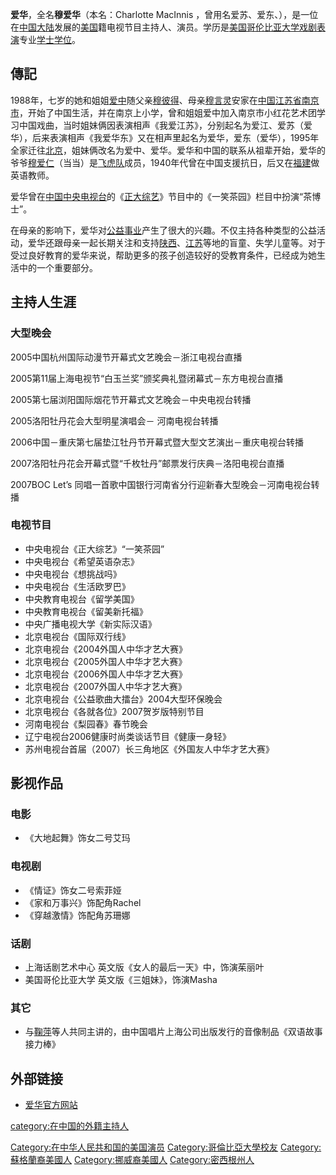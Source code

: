 {{BLP unsourced|time=2020-04-09T23:40:05+00:00}}
{{藝人|
姓名=穆爱华|
類型=主持人|
圖片=|
圖像說明=|
英文名=Charlotte MacInnis|
出生日期={{birth date and age|1981|2|21}}|
出生地=[[美国|美国]][[密歇根州|密歇根州]]|
居住地=[[中国|中国]][[北京|北京]]
語言=[[英語|英語]]、[[普通话|普通话]]|
國籍={{USA}}|
職業=[[演员|演员]]、[[主持人|主持人]]|}}
'''爱华'''，全名'''穆爱华'''（本名：Charlotte MacInnis ，曾用名爱苏、爱东、{{bd|1981年|2月21日|catIdx=M}}），是一位在[[中国大陆|中国大陆]]发展的[[美国|美国]]籍电视节目主持人、演员。学历是[[美国|美国]][[哥伦比亚大学|哥伦比亚大学]][[戏剧|戏剧]][[表演|表演]]专业[[学士学位|学士学位]]。

==傳記==
1988年，七岁的她和姐姐[[爱中|爱中]]随父亲[[穆彼得|穆彼得]]、母亲[[穆言灵|穆言灵]]安家在[[中国|中国]][[江苏省|江苏省]][[南京市|南京市]]，开始了中国生活，并在南京上小学，曾和姐姐爱中加入南京市小红花艺术团学习中国戏曲，当时姐妹俩因表演相声《我爱江苏》，分别起名为爱江、爱苏（爱华），后来表演相声《我爱华东》又在相声里起名为爱华，爱东（爱华），1995年全家迁往[[北京|北京]]，姐妹俩改名为爱中、爱华。爱华和中国的联系从祖辈开始，爱华的爷爷[[穆爱仁|穆爱仁]]（当当）是[[飞虎队|飞虎队]]成员，1940年代曾在中国支援抗日，后又在[[福建|福建]]做英语教师。

爱华曾在[[中国|中国]][[中国中央电视台|中央电视台]]的《[[正大综艺|正大综艺]]》节目中的《一笑茶园》栏目中扮演“茶博士”。

在母亲的影响下，爱华对[[公益事业|公益事业]]产生了很大的兴趣。不仅主持各种类型的公益活动，爱华还跟母亲一起长期关注和支持[[陕西|陕西]]、[[江苏|江苏]]等地的盲童、失学儿童等。对于受过良好教育的爱华来说，帮助更多的孩子创造较好的受教育条件，已经成为她生活中的一个重要部分。

==主持人生涯==

===大型晚会===

2005中国杭州国际动漫节开幕式文艺晚会－浙江电视台直播 

2005第11届上海电视节“白玉兰奖”颁奖典礼暨闭幕式－东方电视台直播 

2005第七届浏阳国际烟花节开幕式文艺晚会－中央电视台转播
                                     
2005洛阳牡丹花会大型明星演唱会－ 河南电视台转播
                                    
2006中国－重庆第七届垫江牡丹节开幕式暨大型文艺演出－重庆电视台转播
                                     
2007洛阳牡丹花会开幕式暨“千枚牡丹”邮票发行庆典－洛阳电视台直播
                                     
2007BOC Let’s 同唱一首歌中国银行河南省分行迎新春大型晚会－河南电视台转播

===电视节目===
*中央电视台《正大综艺》“一笑茶园”
*中央电视台《希望英语杂志》
*中央电视台《想挑战吗》
*中央电视台《生活欧罗巴》
*中央教育电视台《留学美国》
*中央教育电视台《留美新托福》
*中央广播电视大学《新实际汉语》
*北京电视台《国际双行线》
*北京电视台《2004外国人中华才艺大赛》
*北京电视台《2005外国人中华才艺大赛》
*北京电视台《2006外国人中华才艺大赛》
*北京电视台《2007外国人中华才艺大赛》
*北京电视台《公益歌曲大擂台》2004大型环保晚会
*北京电视台《各就各位》2007贺岁版特别节目
*河南电视台《梨园春》春节晚会
*辽宁电视台2006健康时尚类谈话节目《健康一身轻》
*苏州电视台首届（2007）长三角地区《外国友人中华才艺大赛》

==影视作品== 
===电影===
* 《大地起舞》饰女二号艾玛          

===电视剧===
*《情证》饰女二号索菲娅 
*《家和万事兴》饰配角Rachel 
*《穿越激情》饰配角苏珊娜

===话剧===
*上海话剧艺术中心 英文版《女人的最后一天》中，饰演茱丽叶
*美国哥伦比亚大学 英文版《三姐妹》，饰演Masha       

===其它===
*与[[鞠萍|鞠萍]]等人共同主讲的，由中国唱片上海公司出版发行的音像制品《双语故事接力棒》

==外部链接==
* [https://web.archive.org/web/20160304061933/http://www.aihua.net.cn/ 爱华官方网站]

{{DEFAULTSORT:M}}
[[Category:在中华人民共和国的美国演员|Category:在中华人民共和国的美国演员]]
[[category:在中国的外籍主持人|category:在中国的外籍主持人]]
[[Category:哥倫比亞大學校友|Category:哥倫比亞大學校友]]
[[Category:蘇格蘭裔美國人|Category:蘇格蘭裔美國人]]
[[Category:挪威裔美國人|Category:挪威裔美國人]]
[[Category:密西根州人|Category:密西根州人]]